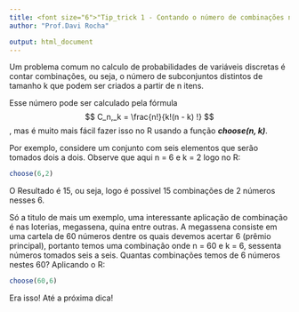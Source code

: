 ---
title: <font size="6">"Tip_trick 1 - Contando o número de combinações no R"</font> 
author: "Prof.Davi Rocha"

output: html_document
---
 

Um problema comum no calculo de probabilidades de variáveis discretas é contar combinações, ou seja,
o número de subconjuntos distintos de tamanho k que podem ser criados a partir de n itens.

Esse número pode ser calculado pela fórmula $$ C_n,_k = \frac{n!}{k!(n - k) !} $$  , mas é muito mais fácil fazer isso no R usando a função ***choose(n, k)***.

Por exemplo, considere um conjunto com seis elementos que serão tomados dois a dois. 
Observe que  aqui n = 6 e k = 2 logo no R:

```{r}
choose(6,2)

```

O Resultado é 15, ou seja, logo é possivel 15 combinações de 2 números nesses 6.


Só a titulo de mais um exemplo, uma interessante aplicação de combinação é nas loterias, megassena, quina entre outras. A megassena consiste em uma cartela de 60 números dentre os quais devemos acertar 6 (prêmio principal), portanto temos uma combinação onde n = 60 e k = 6, sessenta números tomados seis a seis.
Quantas combinações temos de 6 números nestes 60?
Aplicando o R:


```{r}
choose(60,6)

```

Era isso!
Até a próxima dica!


